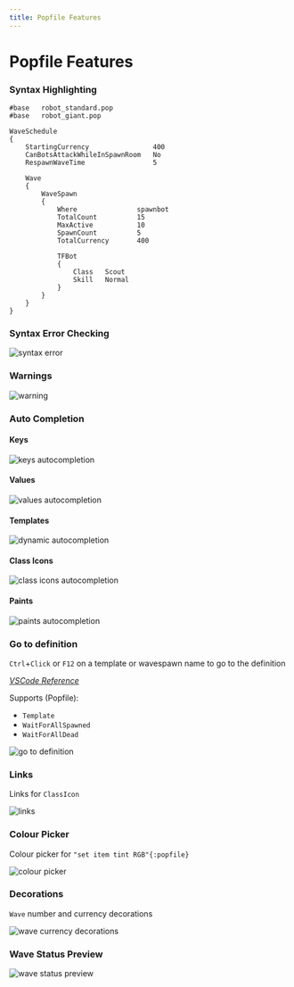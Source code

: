```yaml
---
title: Popfile Features
---
```



# Popfile Features

### Syntax Highlighting

```popfile copy=false
#base	robot_standard.pop
#base	robot_giant.pop

WaveSchedule
{
	StartingCurrency				400
	CanBotsAttackWhileInSpawnRoom	No
	RespawnWaveTime					5

	Wave
	{
		WaveSpawn
		{
			Where				spawnbot
			TotalCount			15
			MaxActive			10
			SpawnCount			5
			TotalCurrency		400

			TFBot
			{
				Class	Scout
				Skill	Normal
			}
		}
	}
}
```

### Syntax Error Checking

![syntax error](./mvm_bigrock_syntax_error.png)

### Warnings

![warning](./mvm_bigrock_warning.png)

### Auto Completion

#### Keys

![keys autocompletion](./autocompletion_keys.png)

#### Values

![values autocompletion](./autocompletion_values.png)

#### Templates

![dynamic autocompletion](./autocompletion_dynamic.png)

#### Class Icons

![class icons autocompletion](./autocompletion_classicons.png)

#### Paints

![paints autocompletion](./autocompletion_paints.png)

### Go to definition

`Ctrl`+`Click` or `F12` on a template or wavespawn name to go to the definition

*[VSCode Reference](https://code.visualstudio.com/docs/editor/editingevolved#_go-to-definition)*

Supports (Popfile):
 - `Template`
 - `WaitForAllSpawned`
 - `WaitForAllDead`

![go to definition](./go_to_definition.gif)

### Links

Links for `ClassIcon`

![links](./links.gif)

### Colour Picker

Colour picker for `"set item tint RGB"{:popfile}`

![colour picker](./colour_picker.png)

### Decorations

`Wave` number and currency decorations

![wave currency decorations](./wave_currency_decorations.png)

### Wave Status Preview

![wave status preview](./wave_status_preview.png)
